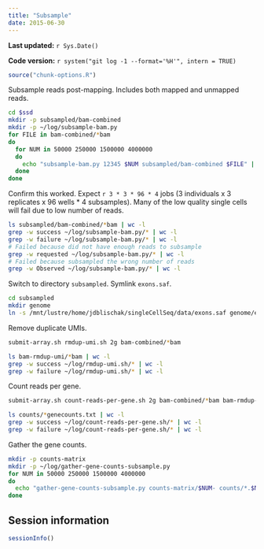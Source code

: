 ```yaml
---
title: "Subsample"
date: 2015-06-30
---
```


**Last updated:** `r Sys.Date()`

**Code version:** `r system("git log -1 --format='%H'", intern = TRUE)`

```r
source("chunk-options.R")
```

Subsample reads post-mapping.
Includes both mapped and unmapped reads.

```bash
cd $ssd
mkdir -p subsampled/bam-combined
mkdir -p ~/log/subsample-bam.py
for FILE in bam-combined/*bam
do
  for NUM in 50000 250000 1500000 4000000
  do
    echo "subsample-bam.py 12345 $NUM subsampled/bam-combined $FILE" | qsub -l h_vmem=3g -V -cwd -N sub -j y -o ~/log/subsample-bam.py
  done
done
```

Confirm this worked.
Expect `r 3 * 3 * 96 * 4` jobs (3 individuals x 3 replicates x 96 wells * 4 subsamples).
Many of the low quality single cells will fail due to low number of reads.

```bash
ls subsampled/bam-combined/*bam | wc -l
grep -w success ~/log/subsample-bam.py/* | wc -l
grep -w failure ~/log/subsample-bam.py/* | wc -l
# Failed because did not have enough reads to subsample
grep -w requested ~/log/subsample-bam.py/* | wc -l
# Failed because subsampled the wrong number of reads
grep -w Observed ~/log/subsample-bam.py/* | wc -l
```

Switch to directory `subsampled`.
Symlink `exons.saf`.

```bash
cd subsampled
mkdir genome
ln -s /mnt/lustre/home/jdblischak/singleCellSeq/data/exons.saf genome/exons.saf
```

Remove duplicate UMIs.

```bash
submit-array.sh rmdup-umi.sh 2g bam-combined/*bam
```

```bash
ls bam-rmdup-umi/*bam | wc -l
grep -w success ~/log/rmdup-umi.sh/* | wc -l
grep -w failure ~/log/rmdup-umi.sh/* | wc -l
```

Count reads per gene.

```bash
submit-array.sh count-reads-per-gene.sh 2g bam-combined/*bam bam-rmdup-umi/*bam
```

```bash
ls counts/*genecounts.txt | wc -l
grep -w success ~/log/count-reads-per-gene.sh/* | wc -l
grep -w failure ~/log/count-reads-per-gene.sh/* | wc -l
```

Gather the gene counts.

```bash
mkdir -p counts-matrix
mkdir -p ~/log/gather-gene-counts-subsample.py
for NUM in 50000 250000 1500000 4000000
do
  echo "gather-gene-counts-subsample.py counts-matrix/$NUM- counts/*.$NUM.*genecounts.txt" | qsub -l h_vmem=2g -cwd -V -j y -o ~/log/gather-gene-counts-subsample.py -N gene-counts-$NUM
done
```

## Session information

```r
sessionInfo()
```
